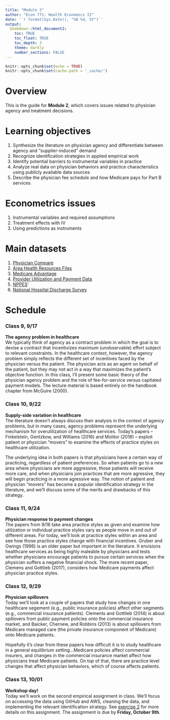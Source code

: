 ```yaml
---
title: "Module 2"
author: "Econ 771: Health Economics II"
date: '`r format(Sys.Date(), "%B %d, %Y")`'
output: 
  bookdown::html_document2:
    toc: TRUE
    toc_float: TRUE
    toc_depth: 3
    theme: darkly
    number_sections: FALSE
---
```


```r
knitr::opts_chunk$set(echo = TRUE)
knitr::opts_chunk$set(cache.path = '_cache/')
```

# Overview 
This is the guide for **Module 2**, which covers issues related to physician agency and treatment decisions.

# Learning objectives
1. Synthesize the literature on physician agency and differentiate between agency and "supplier-induced" demand
2. Recognize identification strategies in applied empirical work
3. Identify potential barriers to instrumental variables in practice
4. Analyze real data on physician behaviors and practice characteristics using publicly available data sources
5. Describe the physician fee schedule and how Medicare pays for Part B services


# Econometrics issues
1. Instrumental variables and required assumptions
2. Treatment effects with IV
3. Using predictions as instruments


# Main datasets
1. [Physician Compare](https://data.medicare.gov/data/physician-compare)
2. [Area Health Resources Files](https://data.hrsa.gov/topics/health-workforce/ahrf)
3. [Medicare Advantage](https://github.com/imccart/Medicare-Advantage)
4. [Provider Utilization and Payment Data](https://www.cms.gov/Research-Statistics-Data-and-Systems/Statistics-Trends-and-Reports/Medicare-Provider-Charge-Data/Physician-and-Other-Supplier)
5. [NPPES](https://www.cms.gov/Regulations-and-Guidance/Administrative-Simplification/NationalProvIdentStand/DataDissemination)'
6. [National Hospital Discharge Survey](https://www.cdc.gov/nchs/nhds/index.htm)



# Schedule

### Class 9, 9/17
**The agency problem in healthcare**<br>
We typically think of agency as a contract problem in which the goal is to devise a contract that incentivizes maximum (unobservable) effort subject to relevant constraints. In the healthcare context, however, the agency problem simply reflects the different set of incentives faced by the physician versus the patient. The physician acts as an agent on behalf of the patient, but they may not act in a way that maximizes the patient's objective function. In this class, I'll present some basic theory of the physician agency problem and the role of fee-for-service versus capitated payment models. The lecture material is based entirely on the handbook chapter from McGuire (2000).


### Class 10, 9/22
**Supply-side variation in healthcare**<br>
The literature doesn't always discuss their analysis in the context of agency problems, but in many cases, agency problems represent the underlying mechanism for overutilization of healthcare services. Today's papers -- Finkelstein, Gentzkow, and Williams (2016) and Molitor (2018) -- exploit patient or physician "movers" to examine the effects of practice styles on healthcare utilization. 

The underlying idea in both papers is that physicians have a certain way of practicing, regardless of patient preferences. So when patients go to a new area where physicians are more aggressive, those patients will receive more care, and when physicians join practices that are more agressive, they will begin practicing in a more agressive way. The notion of patient and physician "movers" has become a popular identification strategy in the literature, and we'll discuss some of the merits and drawbacks of this strategy.


### Class 11, 9/24
**Physician response to payment changes**<br>
The papers from 9/16 take area practice styles as given and examine how utilization or individual practice styles vary as people move in and out of different areas. For today, we'll look at practice styles within an area and see how those practice styles change with financial incentives. Gruber and Owings (1996) is an older paper but important in the literature. It envisions healthcare services as being highly maleable by physicians and tests whether physicians encourage patients to pursue certain services when the physician suffers a negative financial shock. The more recent paper, Clemens and Gottlieb (2017), considers how Medicare payments affect physician practice styles. 



### Class 12, 9/29
**Physician spillovers**<br>
Today we'll look at a couple of papers that study how changes in one healthcare segement (e.g., public insurance policies) affect other segments (e.g., commercial insurance patients). Clements and Gottlieb (2014) is about spillovers from public payment policies onto the commercial insurance market, and Baicker, Chernew, and Robbins (2013) is about spillovers from Medicare managed care (the private insurance component of Medicare) onto Medicare patients. 

Hopefully it's clear from these papers how difficult it is to study healthcare in a general equilibrium setting...Medicare policies affect commercial insurers, and changes in the commercial insurance market affect how physicians treat Medicare patients. On top of that, there are practice level changes that affect physician behaviors, which of course affects patients.



### Class 13, 10/01
**Workshop day!**<br>
Today we'll work on the second empirical assignment in class. We'll focus on accessing the data using GitHub and AWS, cleaning the data, and implementing the relevant identification strategy. See [exercise 2](https://imccart.github.io/Econ-771/assignments/exercise2.html) for more details on this assignment. The assignment is due by **Friday, October 9th**.
